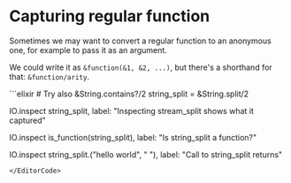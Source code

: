 
# Capturing regular function

Sometimes we may want to convert a regular function to an anonymous one, for example to pass it as an argument.

We could write it as `&function(&1, &2, ...)`, but there's a shorthand for that: `&function/arity`.

<EditorCode>
```elixir
# Try also &String.contains?/2
string_split = &String.split/2

IO.inspect string_split,
  label: "Inspecting stream_split shows what it captured"

IO.inspect is_function(string_split),
  label: "Is string_split a function?"

IO.inspect string_split.("hello world", " "),
  label: "Call to string_split returns"
```
</EditorCode>

